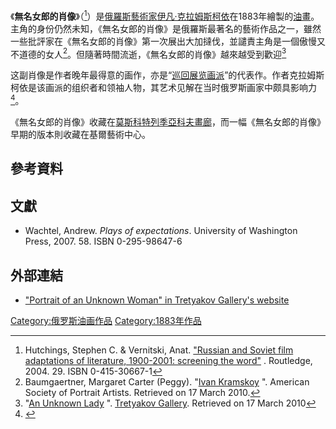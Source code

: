 {{Infobox artwork
| image_file         = Kramskoy Portrait of a Woman.jpg
| painting_alignment = right
| image_size         = 350px
| title              = 無名女郎的肖像
| alt                = Portrait of an Unknown Woman
| other_language_1   = [[Russian_language|Russian]]
| other_title_1      = Неизвестная
| other_language_2   =
| other_title_2      = 
| artist             = [[伊凡·克拉姆斯柯依|伊凡·克拉姆斯柯依]]
| year               = {{start date|1883}} 
| medium             = Oil on canvas
| height_metric      = 75.5
| width_metric       = 99
| length_metric      = 
| height_imperial    = 29.7
| width_imperial     = 39
| length_imperial    = 
| diameter_metric    = 
| diameter_imperial  = 
| dimensions         = 
| metric_unit        = cm<!--don't leave this parameter blank—either don't include it, or include the default cm. Not including it will default it to cm.-->
| imperial_unit      = in<!--don't leave this parameter blank—either don't include it, or include the default in. Not including it will default it to in.-->
| city               = [[俄羅斯|俄羅斯]][[莫斯科|莫斯科]]
| museum             = [[特列季亞科夫畫廊|特列季亞科夫畫廊]]
| coordinates        = <!-- Only use for the exact coordinates of the artwork itself (and only where known) and not for the coordinates of the museum. Leave blank if coordinates are not known. -->
| owner              = [[伊凡·克拉姆斯柯依|伊凡·克拉姆斯柯依]]
}}


《'''無名女郎的肖像'''》（{{lang-rus|''Неизвестная''|Neizvestnaya}}<ref name="H">Hutchings, Stephen C. & Vernitski, Anat. [https://books.google.com/books?id=3I0fy3ZCq44C&printsec=frontcover "Russian and Soviet film adaptations of literature, 1900-2001: screening the word"] {{Wayback|url=https://books.google.com/books?id=3I0fy3ZCq44C&printsec=frontcover |date=20170313225556 }}. Routledge, 2004. 29. ISBN 0-415-30667-1</ref>）是[[俄羅斯|俄羅斯]][[藝術家|藝術家]][[伊凡·克拉姆斯柯依|伊凡·克拉姆斯柯依]]在1883年繪製的[[油畫|油畫]]。主角的身份仍然未知，《無名女郎的肖像》是俄羅斯最著名的藝術作品之一，雖然一些批評家在《無名女郎的肖像》第一次展出大加撻伐，並譴責主角是一個傲慢又不道德的女人<ref name="Peggy">Baumgaertner, Margaret Carter (Peggy). "[http://www.asopa.com/publications/2002december/kramskoy.htm Ivan Kramskoy] {{webarchive|url=https://web.archive.org/web/20091224155148/http://www.asopa.com/publications/2002december/kramskoy.htm |date=2009-12-24 }}". American Society of Portrait Artists. Retrieved on 17 March 2010.</ref>。但隨著時間流逝，《無名女郎的肖像》越來越受到歡迎<ref name="TG">"[http://www.tretyakovgallery.ru/en/collection/_show/image/_id/193 An Unknown Lady] {{webarchive|url=https://web.archive.org/web/20110716175357/http://www.tretyakovgallery.ru/en/collection/_show/image/_id/193 |date=2011-07-16 }}". [[Tretyakov_Gallery|Tretyakov Gallery]]. Retrieved on 17 March 2010</ref>

这副肖像是作者晚年最得意的画作，亦是“[[巡回展览画派|巡回展览画派]]”的代表作。作者克拉姆斯柯依是该画派的组织者和领袖人物，其艺术见解在当时俄罗斯画家中颇具影响力<ref>{{Cite web |url=http://rus.ruc.edu.cn/displaynews.php?id=998 |title=俄罗斯巡回画派画家：克拉姆斯柯依 |access-date=2019-01-23 |archive-date=2019-01-23 |archive-url=https://web.archive.org/web/20190123121527/http://rus.ruc.edu.cn/displaynews.php?id=998 |dead-url=no }}</ref>。

《無名女郎的肖像》收藏在[[莫斯科|莫斯科]][[特列季亞科夫畫廊|特列季亞科夫畫廊]]，而一幅《無名女郎的肖像》早期的版本則收藏在基爾藝術中心。

==參考資料==
{{reflist}}

==文獻==
* Wachtel, Andrew. ''Plays of expectations''. University of Washington Press, 2007. 58. ISBN 0-295-98647-6

==外部連結==
*[http://www.tretyakovgallery.ru/ru/collection/_show/image/_id/193 "Portrait of an Unknown Woman" in Tretyakov Gallery's website] {{Wayback|url=http://www.tretyakovgallery.ru/ru/collection/_show/image/_id/193 |date=20110928044621 }} {{ru icon}}

[[Category:俄罗斯油画作品|Category:俄罗斯油画作品]]
[[Category:1883年作品|Category:1883年作品]]